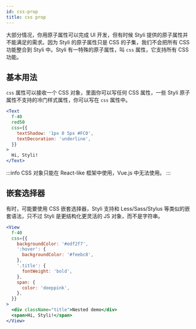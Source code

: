 ```yaml
---
id: css-prop
title: css prop
---
```


大部分情况，你用原子属性可以完成 UI 开发，但有时候 Styli 提供的原子属性并不能满足的需求。因为 Styli 的原子属性只是 CSS 的子集，我们不会把所有 CSS 功能整合到 Styli 中。Styli 有一特殊的原子属性，叫 `css` 属性，它支持所有 CSS 功能。

## 基本用法

`css` 属性可以接收一个 CSS 对象，里面你可以写任何 CSS 属性，一些 Styli 原子属性不支持的冷门样式属性，你可以写在 `css` 属性中。

```jsx live
<Text
  f-40
  red50
  css={{
    textShadow: '1px 0 5px #FC0',
    textDecoration: 'underline',
  }}
>
  Hi, Styli!
</Text>
```

:::info
CSS 对象只能在 React-like 框架中使用，Vue.js 中无法使用。
:::

## 嵌套选择器

有时，可能要使用 CSS 嵌套选择器，Styli 支持和 Less/Sass/Stylus 等类似的嵌套语法，只不过 Styli 是更结构化更灵活的 JS 对象，而不是字符串。

```jsx live
<View
  f-40
  css={{
    backgroundColor: '#edf2f7',
    ':hover': {
      backgroundColor: '#feebc8',
    },
    '.title': {
      fontWeight: 'bold',
    },
    span: {
      color: 'deeppink',
    },
  }}
>
  <div className="title">Nested demo</div>
  <span>Hi, Styli!</span>
</View>
```

